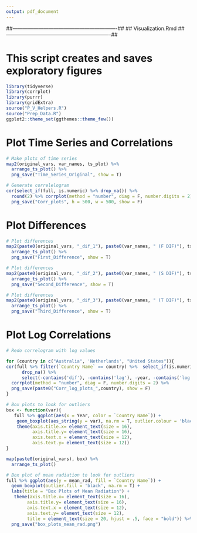 ```yaml
---
output: pdf_document
---
```


##-------------------------------------------------------------##
##                    Visualization.Rmd
##-------------------------------------------------------------##

# This script creates and saves exploratory figures

```r
library(tidyverse)
library(corrplot)
library(purrr)
library(gridExtra)
source("P_V_Helpers.R")
source("Prep_Data.R")
ggplot2::theme_set(ggthemes::theme_few())
```

# Plot Time Series and Correlations

```r
# Make plots of time series
map2(original_vars, var_names, ts_plot) %>% 
  arrange_ts_plot() %>% 
  png_save("Time_Series_Original", show = T)
```

```r
# Generate correlelogram
cor(select_if(full, is.numeric) %>% drop_na()) %>%
  round(2) %>% corrplot(method = "number", diag = F, number.digits = 2)%>% 
  png_save("Corr_plots", h = 500, w = 500, show = F)
```

# Plot Differences


```r
# Plot differences
map2(paste0(original_vars, "_dif_1"), paste0(var_names, " (F DIF)"), ts_plot) %>% 
  arrange_ts_plot() %>% 
  png_save("First_Difference", show = T)
```

```r
# Plot differences
map2(paste0(original_vars, "_dif_2"), paste0(var_names, " (S DIF)"), ts_plot) %>% 
  arrange_ts_plot() %>% 
  png_save("Second_Difference", show = T)
```

```r
# Plot differences
map2(paste0(original_vars, "_dif_3"), paste0(var_names, " (T DIF)"), ts_plot) %>% 
  arrange_ts_plot() %>% 
  png_save("Third_Difference", show = T)
```

# Plot Log Correlations

```r
# Redo correlogram with log values

for (country in c("Australia", 'Netherlands', "United States")){
cor(full %>% filter(`Country Name` == country) %>%  select_if(is.numeric) %>% 
      drop_na() %>% 
      select(-contains('dif'), -contains('lag'), -year, -contains('log'))) %>% round(2) %>% 
  corrplot(method = "number", diag = F, number.digits = 2) %>% 
  png_save(paste0("Corr_log_plots_",country), show = F)
}
```

```r
# Box plots to look for outliers
box <- function(var){
   full %>% ggplot(aes(x = Year, color = `Country Name`)) + 
    geom_boxplot(aes_string(y = var), na.rm = T, outlier.colour = 'black') + 
    theme(axis.title.x= element_text(size = 16),
          axis.title.y= element_text(size = 16),
          axis.text.x = element_text(size = 12),
          axis.text.y= element_text(size = 12))
}

map(paste0(original_vars), box) %>% 
  arrange_ts_plot()
```

```r
# Box plot of mean radiation to look for outliers
full %>% ggplot(aes(y = mean_rad, fill = `Country Name`)) + 
  geom_boxplot(outlier.fill = 'black', na.rm = T) +
  labs(title = "Box Plots of Mean Radiation") +
   theme(axis.title.x= element_text(size = 16),
        axis.title.y= element_text(size = 16),
        axis.text.x = element_text(size = 12),
        axis.text.y= element_text(size = 12),
        title = element_text(size = 20, hjust = .5, face = "bold")) %>% 
  png_save("box_plots_mean_rad.png")

```


